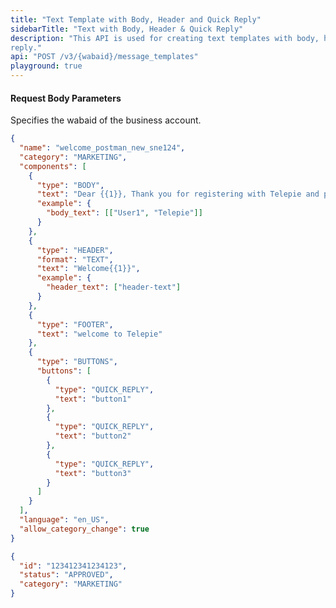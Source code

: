 ```yaml
---
title: "Text Template with Body, Header and Quick Reply"
sidebarTitle: "Text with Body, Header & Quick Reply"
description: "This API is used for creating text templates with body, header and quick
reply."
api: "POST /v3/{wabaid}/message_templates"
playground: true
---
```


#### Request Body Parameters

<ParamField path="wabaid" type="string" required>
  Specifies the wabaid of the business account.
</ParamField>

<CodeGroup>

```json SampleRequest.json
{
  "name": "welcome_postman_new_sne124",
  "category": "MARKETING",
  "components": [
    {
      "type": "BODY",
      "text": "Dear {{1}}, Thank you for registering with Telepie and providing consent to receive notifications using WhatsApp. \\r\\n\\r\\nWe request you to kindly save this number.\\r\\n\\r\\nTo get started, please type help*.\\r\\nYou can reply with STOP* anytime you wish to stop communication through this channel.\\r\\nRegards,\\r\\n{{2}}{{2}}",
      "example": {
        "body_text": [["User1", "Telepie"]]
      }
    },
    {
      "type": "HEADER",
      "format": "TEXT",
      "text": "Welcome{{1}}",
      "example": {
        "header_text": ["header-text"]
      }
    },
    {
      "type": "FOOTER",
      "text": "welcome to Telepie"
    },
    {
      "type": "BUTTONS",
      "buttons": [
        {
          "type": "QUICK_REPLY",
          "text": "button1"
        },
        {
          "type": "QUICK_REPLY",
          "text": "button2"
        },
        {
          "type": "QUICK_REPLY",
          "text": "button3"
        }
      ]
    }
  ],
  "language": "en_US",
  "allow_category_change": true
}
```

```json SampleResponse.json
{
  "id": "123412341234123",
  "status": "APPROVED",
  "category": "MARKETING"
}
```

</CodeGroup>
